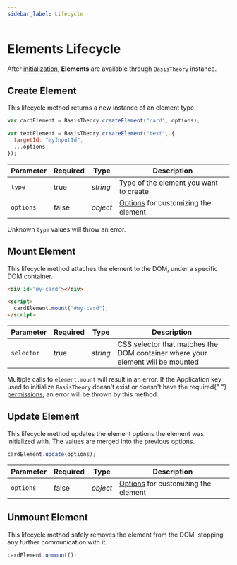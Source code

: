 ```yaml
---
sidebar_label: Lifecycle
---
```



# Elements Lifecycle

After [initialization](/docs/sdks/web/javascript-elements#initialization), **Elements** are available through `BasisTheory` instance.

## Create Element

This lifecycle method returns a new instance of an element type.

```javascript showLineNumbers
var cardElement = BasisTheory.createElement("card", options);

var textElement = BasisTheory.createElement("text", {
  targetId: "myInputId",
  ...options,
});
```

| Parameter | Required | Type     | Description                                       |
| --------- | -------- | -------- | ------------------------------------------------- |
| `type`    | true     | _string_ | [Type](./types) of the element you want to create |
| `options` | false    | _object_ | [Options](./options) for customizing the element  |

<Alert type={Alerts.WARNING}>
  Unknown <code>type</code> values will throw an error.
</Alert>

## Mount Element

This lifecycle method attaches the element to the DOM, under a specific DOM container.

```html showLineNumbers
<div id="my-card"></div>

<script>
  cardElement.mount("#my-card");
</script>
```

| Parameter  | Required | Type     | Description                                                                    |
| ---------- | -------- | -------- | ------------------------------------------------------------------------------ |
| `selector` | true     | _string_ | CSS selector that matches the DOM container where your element will be mounted |

<Alert type={Alerts.WARNING}>
  Multiple calls to <code>element.mount</code> will result in an error.
</Alert>

<Alert type={Alerts.WARNING}>
  If the Application key used to initialize <code>BasisTheory</code> doesn't
  exist or doesn't have the required{" "}
  <a href="/docs/api/applications/permissions">permissions</a>, an error will be
  thrown by this method.
</Alert>

## Update Element

This lifecycle method updates the element options the element was initialized with. The values are merged into the previous options.

```javascript showLineNumbers
cardElement.update(options);
```

| Parameter | Required | Type     | Description                                             |
| --------- | -------- | -------- | ------------------------------------------------------- |
| `options` | false    | _object_ | [Options](./options) for customizing the element |

## Unmount Element

This lifecycle method safely removes the element from the DOM, stopping any further communication with it.

```javascript showLineNumbers
cardElement.unmount();
```

<Alert
  type={Alerts.WARNING}
  content="Trying to mount an element that has been unmounted will result in an error."
/>
